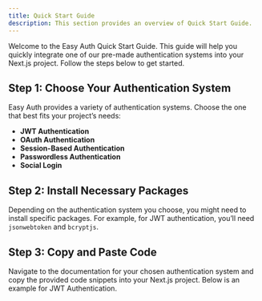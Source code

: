 ```yaml
---
title: Quick Start Guide
description: This section provides an overview of Quick Start Guide.
---
```


Welcome to the Easy Auth Quick Start Guide. This guide will help you quickly integrate one of our pre-made authentication systems into your Next.js project. Follow the steps below to get started.

## Step 1: Choose Your Authentication System

Easy Auth provides a variety of authentication systems. Choose the one that best fits your project’s needs:
- **JWT Authentication**
- **OAuth Authentication**
- **Session-Based Authentication**
- **Passwordless Authentication**
- **Social Login**

## Step 2: Install Necessary Packages

Depending on the authentication system you choose, you might need to install specific packages. For example, for JWT authentication, you’ll need `jsonwebtoken` and `bcryptjs`.

## Step 3: Copy and Paste Code

Navigate to the documentation for your chosen authentication system and copy the provided code snippets into your Next.js project. Below is an example for JWT Authentication.